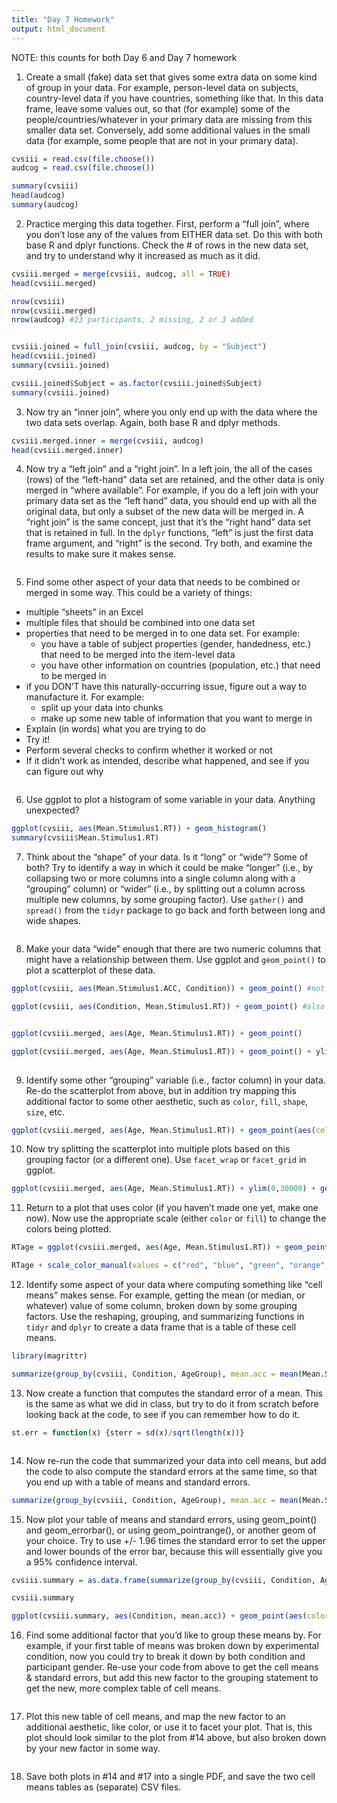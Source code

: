 ```yaml
---
title: "Day 7 Homework"
output: html_document
---
```


NOTE: this counts for both Day 6 and Day 7 homework

1. Create a small (fake) data set that gives some extra data on some kind of group in your data. For example, person-level data on subjects, country-level data if you have countries, something like that.  In this data frame, leave some values out, so that (for example) some of the people/countries/whatever in your primary data are missing from this smaller data set.  Conversely, add some additional values in the small data (for example, some people that are not in your primary data).

```r
cvsiii = read.csv(file.choose())
audcog = read.csv(file.choose())

summary(cvsiii)
head(audcog)
summary(audcog)

```

2. Practice merging this data together. First, perform a "full join", where you don't lose any of the values from EITHER data set. Do this with both base R and dplyr functions. Check the # of rows in the new data set, and try to understand why it increased as much as it did.

```r

cvsiii.merged = merge(cvsiii, audcog, all = TRUE)
head(cvsiii.merged)

nrow(cvsiii)
nrow(cvsiii.merged)
nrow(audcog) #23 participants, 2 missing, 2 or 3 added


cvsiii.joined = full_join(cvsiii, audcog, by = "Subject")
head(cvsiii.joined)
summary(cvsiii.joined)

cvsiii.joined$Subject = as.factor(cvsiii.joined$Subject)
summary(cvsiii.joined)
```


3. Now try an "inner join", where you only end up with the data where the two data sets overlap. Again, both base R and dplyr methods.

```r
cvsiii.merged.inner = merge(cvsiii, audcog)
head(cvsiii.merged.inner)


```


4. Now try a "left join" and a "right join". In a left join, the all of the cases (rows) of the "left-hand" data set are retained, and the other data is only merged in "where available". For example, if you do a left join with your primary data set as the "left hand" data, you should end up with all the original data, but only a subset of the new data will be merged in.  A "right join" is the same concept, just that it's the "right hand" data set that is retained in full. In the `dplyr` functions, "left" is just the first data frame argument, and "right" is the second.  Try both, and examine the results to make sure it makes sense.

```r

```


5. Find some other aspect of your data that needs to be combined or merged in some way.  This could be a variety of things:
  - multiple "sheets" in an Excel
  - multiple files that should be combined into one data set
  - properties that need to be merged in to one data set. For example:
    - you have a table of subject properties (gender, handedness, etc.) that need to be merged into the item-level data
    - you have other information on countries (population, etc.) that need to be merged in
  - if you DON'T have this naturally-occurring issue, figure out a way to manufacture it. For example:
    - split up your data into chunks
    - make up some new table of information that you want to merge in
  - Explain (in words) what you are trying to do
  - Try it!
  - Perform several checks to confirm whether it worked or not
  - If it didn't work as intended, describe what happened, and see if you can figure out why
  
```r



```

6. Use ggplot to plot a histogram of some variable in your data. Anything unexpected?

```r

ggplot(cvsiii, aes(Mean.Stimulus1.RT)) + geom_histogram()
summary(cvsiii$Mean.Stimulus1.RT)

```


7. Think about the "shape" of your data. Is it "long" or "wide"? Some of both?  Try to identify a way in which it could be make "longer" (i.e., by collapsing two or more columns into a single column along with a "grouping" column) or "wider" (i.e., by splitting out a column across multiple new columns, by some grouping factor).  Use `gather()` and `spread()` from the `tidyr` package to go back and forth between long and wide shapes.

```r

```


8. Make your data "wide" enough that there are two numeric columns that might have a relationship between them. Use ggplot and `geom_point()` to plot a scatterplot of these data.

```r

ggplot(cvsiii, aes(Mean.Stimulus1.ACC, Condition)) + geom_point() #not numeric, just curious

ggplot(cvsiii, aes(Condition, Mean.Stimulus1.RT)) + geom_point() #also not numeric


ggplot(cvsiii.merged, aes(Age, Mean.Stimulus1.RT)) + geom_point()

ggplot(cvsiii.merged, aes(Age, Mean.Stimulus1.RT)) + geom_point() + ylim(0,30000)
  


```


9. Identify some other "grouping" variable (i.e., factor column) in your data. Re-do the scatterplot from above, but in addition try mapping this additional factor to some other aesthetic, such as `color`, `fill`, `shape`, `size`, etc.

```r

ggplot(cvsiii.merged, aes(Age, Mean.Stimulus1.RT)) + geom_point(aes(color = Condition)) + ylim(0,30000)


```


10. Now try splitting the scatterplot into multiple plots based on this grouping factor (or a different one). Use `facet_wrap` or `facet_grid` in ggplot.

```r

ggplot(cvsiii.merged, aes(Age, Mean.Stimulus1.RT)) + ylim(0,30000) + geom_point() + facet_wrap(~Condition)

```

11. Return to a plot that uses color (if you haven't made one yet, make one now).  Now use the appropriate scale (either `color` or `fill`) to change the colors being plotted.

```r

RTage = ggplot(cvsiii.merged, aes(Age, Mean.Stimulus1.RT)) + geom_point(aes(color = Condition)) + ylim(0,30000)

RTage + scale_color_manual(values = c("red", "blue", "green", "orange", "purple"))

```

12. Identify some aspect of your data where computing something like "cell means" makes sense. For example, getting the mean (or median, or whatever) value of some column, broken down by some grouping factors.  Use the reshaping, grouping, and summarizing functions in `tidyr` and `dplyr` to create a data frame that is a table of these cell means.

```r
library(magrittr)

summarize(group_by(cvsiii, Condition, AgeGroup), mean.acc = mean(Mean.Stimulus1.ACC, na.rm = TRUE))

```

13. Now create a function that computes the standard error of a mean. This is the same as what we did in class, but try to do it from scratch before looking back at the code, to see if you can remember how to do it.

```r
st.err = function(x) {sterr = sd(x)/sqrt(length(x))}



```


14. Now re-run the code that summarized your data into cell means, but add the code to also compute the standard errors at the same time, so that you end up with a table of means and standard errors.

```r
summarize(group_by(cvsiii, Condition, AgeGroup), mean.acc = mean(Mean.Stimulus1.ACC, na.rm = TRUE), SE = st.err(Mean.Stimulus1.ACC))

```


15.  Now plot your table of means and standard errors, using geom_point() and geom_errorbar(), or using geom_pointrange(), or another geom of your choice.  Try to use +/- 1.96 times the standard error to set the upper and lower bounds of the error bar, because this will essentially give you a 95% confidence interval.

```r
cvsiii.summary = as.data.frame(summarize(group_by(cvsiii, Condition, AgeGroup), mean.acc = mean(Mean.Stimulus1.ACC, na.rm = TRUE), SE = st.err(Mean.Stimulus1.ACC)))

cvsiii.summary

ggplot(cvsiii.summary, aes(Condition, mean.acc)) + geom_point(aes(color = AgeGroup)) + ylim(0,1)

```


16.  Find some additional factor that you'd like to group these means by.  For example, if your first table of means was broken down by experimental condition, now you could try to break it down by both condition and participant gender.  Re-use your code from above to get the cell means & standard errors, but add this new factor to the grouping statement to get the new, more complex table of cell means.

```r

```


17. Plot this new table of cell means, and map the new factor to an additional aesthetic, like color, or use it to facet your plot.  That is, this plot should look similar to the plot from #14 above, but also broken down by your new factor in some way.

```r


```


18. Save both plots in #14 and #17 into a single PDF, and save the two cell means tables as (separate) CSV files.

```r


```

